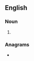 ==English==

===Noun===
{{head|en|noun plural form}}

# {{plural of|murse|lang=en}}

===Anagrams===
* {{l|en|serums}}